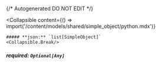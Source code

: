 {/* Autogenerated DO NOT EDIT  */}

<Collapsible
    content={() => import('/content/models/shared/simple_object/python.mdx')}
>
    ##### **json:** `list[SimpleObject]`
    <Collapsible.Break/>
</Collapsible>

##### **required:** `Optional[Any]`

